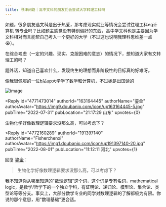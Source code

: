 ```yaml
---
title: 寻津问路｜高中文科的朋友们会尝试大学转理工科吗
---
```



<Forum groupName="大学不后悔学这个..." groupUrl="https://www.douban.com/group/728546/" archivedAt="2025-05-16T15:11:10.350Z">
  <Post
    id="271183134"
    title="寻津问路｜高中文科的朋友们会尝试大学转理工科吗"
    url="https://www.douban.com/group/topic/271183134/?_spm_id=MjAxMjg4NDY2"
    pubTime="2022-08-05"
    highlightUserId="191397140"
  >
如题，很多朋友选文科是出于热爱，那考虑现实就业等情况会尝试往理工科eg计算机
转专业吗？比如题主感觉没有特别偏好的东西，高中学文科也是主要因为学文科相对而言能帮自己考入一个更好的大学（不过这也说明我理科思维差一点😭）。

在综合考虑（一定的兴趣、现实、克服困难的意志）的情况下，想知道大家有文转理工的吗？

题外话，知道自己喜欢什么，发现终生的理想而非阶段性的目标真的好难呀。

像我很佩服的一位b站up大学学了数学和计算机，不过她是出国读的

![image](https://img9.doubanio.com/view/group_topic/l/public/p560474764.webp)

<Reply
  id="4771473014"
  authorId="163164445"
  authorName="鎏金"
  authorAvatar="https://img9.doubanio.com/icon/up163164445-5.jpg"
  pubTime="2022-07-31"
  pubLocation="21:17:29 山东"
  upvotes={0}
>
生物化学好像数理逻辑要求没那么高，可以考虑下？
</Reply>

<Reply
  id="4772160289"
  authorId="191397140"
  authorName="Fisherchenxi"
  authorAvatar="https://img1.doubanio.com/icon/up191397140-20.jpg"
  pubTime="2022-08-01"
  pubLocation="11:12:11 河北"
  upvotes={1}
>
回复 [鎏金](https://www.douban.com/people/163164445/)：
 > 生物化学好像数理逻辑要求没那么高，可以考虑下？

我不知道你从哪里知道的"数理逻辑"这个词，这个词是专有名词，mathematical
logic，是数学/哲学下的一个独立学科，有证明论、递归论、模型论、集合论、类型论等等分支。事实上，大部分数学专业的同学对数理逻辑的了解都极为有限。你说的那个意思，用"数理基础"更合适。
</Reply>
  </Post>
</Forum>
